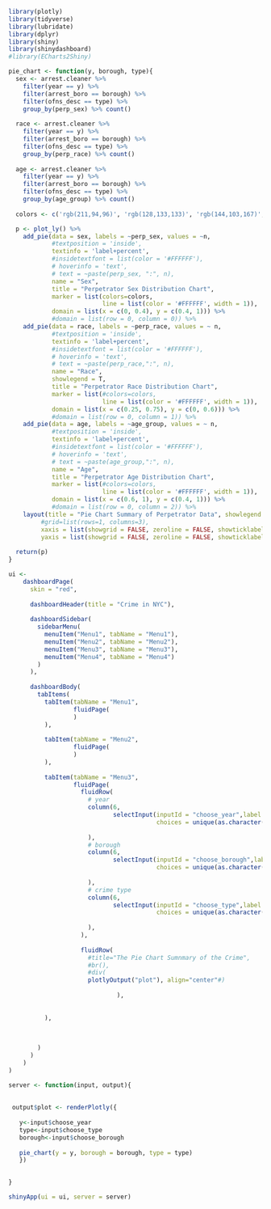 ```r
library(plotly)
library(tidyverse)
library(lubridate)
library(dplyr)
library(shiny)
library(shinydashboard)
#library(ECharts2Shiny)

pie_chart <- function(y, borough, type){
  sex <- arrest.cleaner %>% 
    filter(year == y) %>%
    filter(arrest_boro == borough) %>%
    filter(ofns_desc == type) %>%
    group_by(perp_sex) %>% count()
  
  race <- arrest.cleaner %>% 
    filter(year == y) %>%
    filter(arrest_boro == borough) %>%
    filter(ofns_desc == type) %>%
    group_by(perp_race) %>% count()
  
  age <- arrest.cleaner %>% 
    filter(year == y) %>%
    filter(arrest_boro == borough) %>%
    filter(ofns_desc == type) %>%
    group_by(age_group) %>% count()
  
  colors <- c('rgb(211,94,96)', 'rgb(128,133,133)', 'rgb(144,103,167)', 'rgb(171,104,87)', 'rgb(114,147,203)')

  p <- plot_ly() %>%
    add_pie(data = sex, labels = ~perp_sex, values = ~n,
            #textposition = 'inside',
            textinfo = 'label+percent',
            #insidetextfont = list(color = '#FFFFFF'),
            # hoverinfo = 'text',
            # text = ~paste(perp_sex, ":", n),
            name = "Sex",
            title = "Perpetrator Sex Distribution Chart",
            marker = list(colors=colors,
                          line = list(color = '#FFFFFF', width = 1)),
            domain = list(x = c(0, 0.4), y = c(0.4, 1))) %>%
            #domain = list(row = 0, column = 0)) %>%
    add_pie(data = race, labels = ~perp_race, values = ~ n,
            #textposition = 'inside',
            textinfo = 'label+percent',
            #insidetextfont = list(color = '#FFFFFF'),
            # hoverinfo = 'text',
            # text = ~paste(perp_race,":", n),
            name = "Race",
            showlegend = T,
            title = "Perpetrator Race Distribution Chart",
            marker = list(#colors=colors,
                          line = list(color = '#FFFFFF', width = 1)),
            domain = list(x = c(0.25, 0.75), y = c(0, 0.6))) %>%
            #domain = list(row = 0, column = 1)) %>%
    add_pie(data = age, labels = ~age_group, values = ~ n,
            #textposition = 'inside',
            textinfo = 'label+percent',
            #insidetextfont = list(color = '#FFFFFF'),
            # hoverinfo = 'text',
            # text = ~paste(age_group,":", n),
            name = "Age",
            title = "Perpetrator Age Distribution Chart",
            marker = list(#colors=colors,
                          line = list(color = '#FFFFFF', width = 1)),
            domain = list(x = c(0.6, 1), y = c(0.4, 1))) %>%
            #domain = list(row = 0, column = 2)) %>%
    layout(title = "Pie Chart Summary of Perpetrator Data", showlegend = F,
         #grid=list(rows=1, columns=3),
         xaxis = list(showgrid = FALSE, zeroline = FALSE, showticklabels = FALSE),
         yaxis = list(showgrid = FALSE, zeroline = FALSE, showticklabels = FALSE))
  
  return(p)
}

```


```r
ui <-
    dashboardPage(
      skin = "red",
      
      dashboardHeader(title = "Crime in NYC"),
      
      dashboardSidebar(
        sidebarMenu(
          menuItem("Menu1", tabName = "Menu1"),
          menuItem("Menu2", tabName = "Menu2"),
          menuItem("Menu3", tabName = "Menu3"),
          menuItem("Menu4", tabName = "Menu4")
        )
      ),
      
      dashboardBody(
        tabItems(
          tabItem(tabName = "Menu1",
                  fluidPage(
                  )
          ),
          
          tabItem(tabName = "Menu2",
                  fluidPage(
                  )
          ),
          
          tabItem(tabName = "Menu3",
                  fluidPage(
                    fluidRow(
                      # year
                      column(6,
                             selectInput(inputId = "choose_year",label ="choose a year",
                                         choices = unique(as.character(arrest.cleaner$year)))
                        
                      ),
                      # borough
                      column(6,
                             selectInput(inputId = "choose_borough",label ="choose a borough",
                                         choices = unique(as.character(arrest.cleaner$arrest_boro)))
                        
                      ),
                      # crime type
                      column(6,
                             selectInput(inputId = "choose_type",label ="choose a type",
                                         choices = unique(as.character(arrest.cleaner$ofns_desc)))
                        
                      ),
                    ),
                    
                    fluidRow(
                      #title="The Pie Chart Sumnmary of the Crime",
                      #br(),
                      #div(
                      plotlyOutput("plot"), align="center"#)
                              
                              ),
                    
                  
          ),
          
          
          
        )
      )
    )
)

```


```r
server <- function(input, output){
  
  
 output$plot <- renderPlotly({
   
   y<-input$choose_year
   type<-input$choose_type
   borough<-input$choose_borough
   
   pie_chart(y = y, borough = borough, type = type) 
   })
 

}
```



```r
shinyApp(ui = ui, server = server)
```